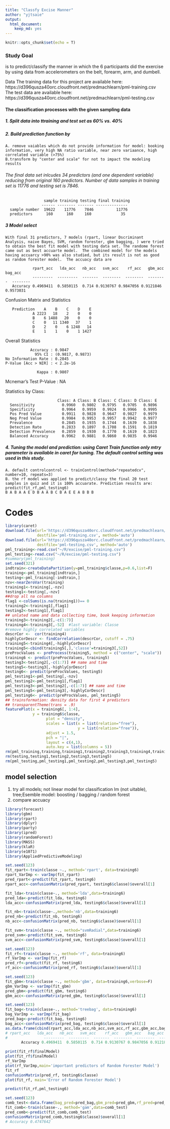 ---
title: "Classfy Excise Manner"
author: "yjtsaie"
output: 
  html_document: 
    keep_md: yes
---

```{r setup, include=FALSE}
knitr::opts_chunk$set(echo = T)
```
### Study Goal
  is to predict/classify the manner in which the 6 participants did the exercise by using data from accelerometers on the belt, forearm, arm, and dumbell. 

Data
The training data for this project are available here:
https://d396qusza40orc.cloudfront.net/predmachlearn/pml-training.csv
The test data are available here:
https://d396qusza40orc.cloudfront.net/predmachlearn/pml-testing.csv

#### The classification processes with the given sampling data
##### 1. Split data into ttraining and test set as 60% vs. 40%
##### 2. Build prediction function by 
    A. remove vaiables which do not provide information for model: booking information, very high NA ratio variable, near zero variaance, high correlated variable (>75%)
    B.transform by "center and scale" for not to impact the modeling results
######   The final data set inlcudes 34 predictors (and one dependent variable) reducing from original 160 predictors.  Number of data samples in training set is 11776 and testing set is 7846.

                     sample training testing final training  
                    ------ -------- ------- --------------  
      sample number  19622    11776    7846          11776
      predictors      160      160     160             35  

##### 3 Model select
    With final 31 predictors, 7 models (rpart, linear Dscriminant Analysis, naive Bayes, SVM, random forester, gbm bagging, ) were tried to obtain the best fit model with testing data set. The randome forest came out as best accuarte model.  The combined model for the models having accuarcy >90% was also studied, but its result is not as good as random forester model.  The accuacy data are
    
                rpart_acc   lda_acc   nb_acc   svm_acc    rf_acc   gbm_acc   bag_acc 
                ---------  ---------  -------  --------  --------  --------  --------
       Accuracy 0.4969411  0.5850115  0.714 0.9130767 0.9847056 0.9121846 0.9573031


Confusion Matrix and Statistics

       Prediction    A    B    C    D    E
                A 2223   18    2    0    0  
                B    6 1488   20    0    0  
                C    0   11 1340   37    1  
                D    2    0    6 1248   14  
                E    1    1    0    1 1427  

  Overall Statistics
                                          
               Accuracy : 0.9847          
                 95% CI : (0.9817, 0.9873)
    No Information Rate : 0.2845          
    P-Value [Acc > NIR] : < 2.2e-16       
                                          
                  Kappa : 0.9807          
   Mcnemar's Test P-Value : NA              

   Statistics by Class:

                           Class: A Class: B Class: C Class: D Class: E  
      Sensitivity            0.9960   0.9802   0.9795   0.9705   0.9896 
      Specificity            0.9964   0.9959   0.9924   0.9966   0.9995 
      Pos Pred Value         0.9911   0.9828   0.9647   0.9827   0.9979  
      Neg Pred Value         0.9984   0.9953   0.9957   0.9942   0.9977 
      Prevalence             0.2845   0.1935   0.1744   0.1639   0.1838  
      Detection Rate         0.2833   0.1897   0.1708   0.1591   0.1819 
      Detection Prevalence   0.2859   0.1930   0.1770   0.1619   0.1823 
      Balanced Accuracy      0.9962   0.9881   0.9860   0.9835   0.9946

##### 4. Tuning the model and prediction:  using Caret Train function only mtry parameter is available in caret for tuning. The default control setting was used in this study.
    A. default controlcontrol <- trainControl(method="repeatedcv", number=10, repeats=3)
    B. the rf model was applied to predict/classy the final 20 test samples in quiz and it is 100% accuarate. Prediction results are:
    predict(fit_rf,pml_testing6)  
    B A B A A E D B A A B C B A E E A B B B


# Codes
```{r data, cache=TRUE}
library(caret)
download.file(url='https://d396qusza40orc.cloudfront.net/predmachlearn/pml-training.csv',
              destfile='pml-training.csv', method='auto')
download.file(url='https://d396qusza40orc.cloudfront.net/predmachlearn/pml-testing.csv',
              destfile='pml-testing.csv', method='auto')
pml_training<-read.csv("~/R/excise/pml-training.csv")
pml_testing<-read.csv("~/R/excise/pml-testing.csv")
#summary(pml_training)
set.seed(321)
indtrain<-createDataPartition(y=pml_training$classe,p=0.6,list=F)
training<-pml_training[indtrain,]
testing<-pml_training[-indtrain,]
nzv<-nearZeroVar(training)
training1<-training[,-nzv]
testing1<-testing[,-nzv]
##drop all na columns
flag1 <-colSums(is.na(training1))== 0
training2<-training1[,flag1]
testing2<-testing1[,flag1] 
## unlated name and data collecting time, book keeping information
training3<-training2[,-c(1:7)] 
training4<-training3[,-52]  #last variable: Classe
#remove highly correlated variables
descrCor <-  cor(training4)
highlyCorDescr <- findCorrelation(descrCor, cutoff = .75)
training5<-training4[,-highlyCorDescr]
training5<-cbind(training5[,],'classe'=training3[,52])
preProcValues <- preProcess(training5, method = c("center", "scale"))
training6 <- predict(preProcValues, training5)
testing3<-testing2[,-c(1:7)] ## name and time
testing5<-testing3[,-highlyCorDescr]
testing6<- predict(preProcValues, testing5)
pml_testing1<-pml_testing[,-nzv]
pml_testing2<-pml_testing1[,flag1]
pml_testing3<-pml_testing2[,-c(1:7)] ## name and time
pml_testing5<-pml_testing3[,-highlyCorDescr]
pml_testing6<- predict(preProcValues, pml_testing5)
## trainsformation: density data for first 4 predictors
## transparentTheme(trans = .9)
featurePlot(x = training6[, 1:4],
            y = training6$classe,
                  plot = "density",
                  scales = list(x = list(relation="free"),
                                y = list(relation="free")),
                  adjust = 1.5,
                  pch = "|",
                  layout = c(4,1),
                  auto.key = list(columns = 5))
rm(pml_training,training,training1,training2,training3,training4,training5)
rm(testing,testing1,testing2,testing3,testing5)
rm(pml_testing,pml_testing1,pml_testing2,pml_testing3,pml_testing5)
```

## model selection
1. try all models; not linear model for classification
lm (not uitable), tree;Esemble model: boosting / bagging / random forest
2. compare accuacy
```{r model,eval=T}

library(forecast)
library(gbm)
library(rpart)
library(dplyr)
library(party)
library(ipred)
library(randomForest)
library(MASS)
library(klaR)
library(e1071)
library(AppliedPredictiveModeling)
```
```{r model1,eval=F}
set.seed(123)
fit_rpart<-train(classe ~., method='rpart', data=training6)
rpart_VarImp <- varImp(fit_rpart)
pred_rpart<-predict(fit_rpart, testing6)
rpart_acc<-confusionMatrix(pred_rpart, testing6$classe)$overall[1]

fit_lda<-train(classe~., method='lda',data=training6)
pred_lda<-predict(fit_lda, testing6)
lda_acc<-confusionMatrix(pred_lda, testing6$classe)$overall[1]

fit_nb<-train(classe~.,method='nb',data=training6)
pred_nb<-predict(fit_nb, testing6)
nb_acc<-confusionMatrix(pred_nb, testing6$classe)$overall[1]

fit_svm<-train(classe ~., method="svmRadial",data=training6)
pred_svm<-predict(fit_svm, testing6)
svm_acc<-confusionMatrix(pred_svm, testing6$classe)$overall[1]
```
```{r model3, cache=T}
set.seed(123)
fit_rf<-train(classe ~., method='rf', data=training6)
rf_VarImp <- varImp(fit_rf)
pred_rf<-predict(fit_rf, testing6)
rf_acc<-confusionMatrix(pred_rf, testing6$classe)$overall[1]
```
```{r model4, eval=F}
set.seed(123)
fit_gbm<-train(classe ~., method='gbm', data=training6,verbose=F)
gbm_VarImp <- varImp(fit_gbm)
pred_gbm<-predict(fit_gbm, testing6)
gbm_acc<-confusionMatrix(pred_gbm, testing6$classe)$overall[1]
```
```{r model5, eval=F}
set.seed(123)
fit_bag<-train(classe~., method='treebag', data=training6)
bag_VarImp <- varImp(fit_bag)
pred_bag<-predict(fit_bag, testing6)
bag_acc<-confusionMatrix(pred_bag, testing6$classe)$overall[1]
as.data.frame(cbind(rpart_acc,lda_acc,nb_acc,svm_acc,rf_acc,gbm_acc,bag_acc))
# rpart_acc   lda_acc   nb_acc   svm_acc    rf_acc   gbm_acc   bag_acc 
#                ---------  ---------  -------  --------  --------  --------  --------
       Accuracy 0.4969411  0.5850115  0.714 0.9130767 0.9847056 0.9121846 0.9573031

```
```{r model6,cache=T, eval=T}
print(fit_rf$finalModel)
plot(fit_rf$finalModel)
rf_VarImp
plot(rf_VarImp,main='important predictors of Random Forester Model')
fit_rf
confusionMatrix(pred_rf, testing6$classe)
plot(fit_rf, main='Error of Random Forester Model')

predict(fit_rf,pml_testing6)
```
```{r model_comb, cache=T, eval=F}
set.seed(123)
comb_test<-data.frame(bag_pred=pred_bag,gbm_pred=pred_gbm,rf_pred=pred_rf,svm_pred=pred_svm,'classe'=testing5$classe)
fit_comb<-train(classe~., method='gam',data=comb_test)
pred_comb<-predict(fit_comb,comb_test)
confusionMatrix(pred_comb,testing6$classe)$overall[1] 
# Accuracy 0.4747642 
```